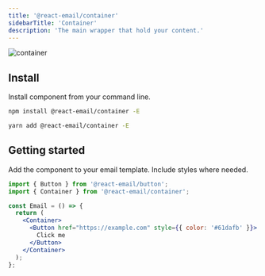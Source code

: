 ```yaml
---
title: '@react-email/container'
sidebarTitle: 'Container'
description: 'The main wrapper that hold your content.'
---
```



<img
  className="rounded-md"
  src="/docs/images/components/container.png"
  alt="container"
/>

## Install

Install component from your command line.

<CodeGroup>

```sh npm
npm install @react-email/container -E
```

```sh yarn
yarn add @react-email/container -E
```

</CodeGroup>

## Getting started

Add the component to your email template. Include styles where needed.

```jsx
import { Button } from '@react-email/button';
import { Container } from '@react-email/container';

const Email = () => {
  return (
    <Container>
      <Button href="https://example.com" style={{ color: '#61dafb' }}>
        Click me
      </Button>
    </Container>
  );
};
```
